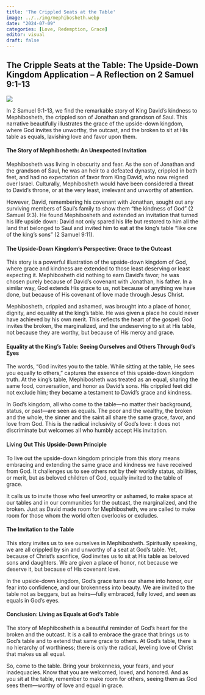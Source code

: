 ```yaml
---
title: 'The Crippled Seats at the Table'
image: ../../img/mephibosheth.webp
date: "2024-07-09"
categories: [Love, Redemption, Grace]
editor: visual
draft: false
---
```


## The Cripple Seats at the Table: The Upside-Down Kingdom Application – A Reflection on 2 Samuel 9:1-13

![](../../img/mephibosheth.webp){fig-align="center" heigh="350"}

In 2 Samuel 9:1-13, we find the remarkable story of King David’s kindness to Mephibosheth, the crippled son of Jonathan and grandson of Saul. This narrative beautifully illustrates the grace of the upside-down kingdom, where God invites the unworthy, the outcast, and the broken to sit at His table as equals, lavishing love and favor upon them.

#### The Story of Mephibosheth: An Unexpected Invitation

Mephibosheth was living in obscurity and fear. As the son of Jonathan and the grandson of Saul, he was an heir to a defeated dynasty, crippled in both feet, and had no expectation of favor from King David, who now reigned over Israel. Culturally, Mephibosheth would have been considered a threat to David’s throne, or at the very least, irrelevant and unworthy of attention.

However, David, remembering his covenant with Jonathan, sought out any surviving members of Saul’s family to show them “the kindness of God” (2 Samuel 9:3). He found Mephibosheth and extended an invitation that turned his life upside down: David not only spared his life but restored to him all the land that belonged to Saul and invited him to eat at the king’s table “like one of the king’s sons” (2 Samuel 9:11).

#### The Upside-Down Kingdom’s Perspective: Grace to the Outcast

This story is a powerful illustration of the upside-down kingdom of God, where grace and kindness are extended to those least deserving or least expecting it. Mephibosheth did nothing to earn David’s favor; he was chosen purely because of David’s covenant with Jonathan, his father. In a similar way, God extends His grace to us, not because of anything we have done, but because of His covenant of love made through Jesus Christ.

Mephibosheth, crippled and ashamed, was brought into a place of honor, dignity, and equality at the king’s table. He was given a place he could never have achieved by his own merit. This reflects the heart of the gospel: God invites the broken, the marginalized, and the undeserving to sit at His table, not because they are worthy, but because of His mercy and grace.

#### Equality at the King's Table: Seeing Ourselves and Others Through God’s Eyes

The words, “God invites you to the table. While sitting at the table, He sees you equally to others,” captures the essence of this upside-down kingdom truth. At the king’s table, Mephibosheth was treated as an equal, sharing the same food, conversation, and honor as David’s sons. His crippled feet did not exclude him; they became a testament to David’s grace and kindness.

In God’s kingdom, all who come to the table—no matter their background, status, or past—are seen as equals. The poor and the wealthy, the broken and the whole, the sinner and the saint all share the same grace, favor, and love from God. This is the radical inclusivity of God’s love: it does not discriminate but welcomes all who humbly accept His invitation.

#### Living Out This Upside-Down Principle

To live out the upside-down kingdom principle from this story means embracing and extending the same grace and kindness we have received from God. It challenges us to see others not by their worldly status, abilities, or merit, but as beloved children of God, equally invited to the table of grace.

It calls us to invite those who feel unworthy or ashamed, to make space at our tables and in our communities for the outcast, the marginalized, and the broken. Just as David made room for Mephibosheth, we are called to make room for those whom the world often overlooks or excludes.

#### The Invitation to the Table

This story invites us to see ourselves in Mephibosheth. Spiritually speaking, we are all crippled by sin and unworthy of a seat at God’s table. Yet, because of Christ’s sacrifice, God invites us to sit at His table as beloved sons and daughters. We are given a place of honor, not because we deserve it, but because of His covenant love.

In the upside-down kingdom, God’s grace turns our shame into honor, our fear into confidence, and our brokenness into beauty. We are invited to the table not as beggars, but as heirs—fully embraced, fully loved, and seen as equals in God’s eyes.

#### Conclusion: Living as Equals at God’s Table

The story of Mephibosheth is a beautiful reminder of God’s heart for the broken and the outcast. It is a call to embrace the grace that brings us to God’s table and to extend that same grace to others. At God’s table, there is no hierarchy of worthiness; there is only the radical, leveling love of Christ that makes us all equal.

So, come to the table. Bring your brokenness, your fears, and your inadequacies. Know that you are welcomed, loved, and honored. And as you sit at the table, remember to make room for others, seeing them as God sees them—worthy of love and equal in grace.
